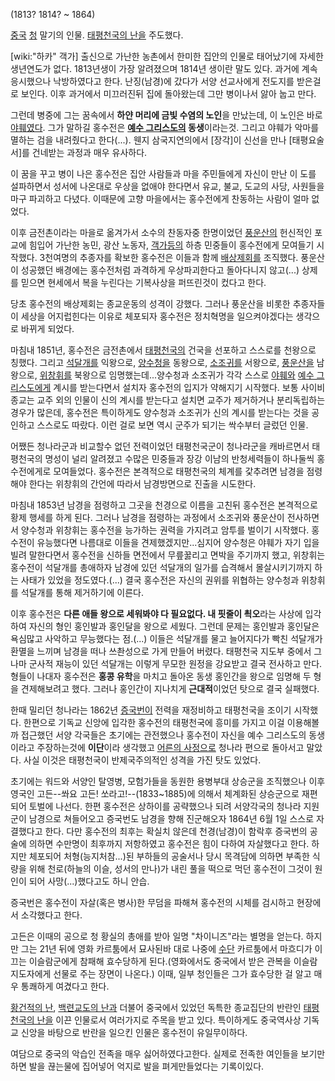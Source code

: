 (1813? 1814? ~ 1864)

[[중국]] [[청]] 말기의 인물. [[태평천국의 난]]을 주도했다. 

[wiki:"하카" 객가] 출신으로 가난한 농촌에서 한미한 집안의 인물로 태어났기에 자세한 생년연도가 없다. 1813년생이 가장 알려졌으며 1814년 생이란 말도 있다. 과거에 계속 응시했으나 낙방하였다고 한다.  난징(남경)에 갔다가 서양 선교사에게 전도지를 받은걸로 보인다. 이후 과거에서 미끄러진뒤 집에 돌아왔는데 그만 병이나서 앓아 눕고 만다.

그런데 병중에 그는 꿈속에서 '''하얀 머리에 금빛 수염의 노인'''을 만났는데, 이 노인은 바로 [[야훼]]였다. 그가 말하길 홍수전은 '''[[예수 그리스도]]의 동생'''이라는것. 그리고 야훼가 악마를 멸하는 검을 내려줬다고 한다(...). 웬지 삼국지연의에서 [장각]이 신선을 만나 [태평요술서]를 건네받는 과정과 매우 유사하다. 

이 꿈을 꾸고 병이 나은 홍수전은 집안 사람들과 마을 주민들에게 자신이 만난 이 도를 설파하면서 성서에 나온대로 우상을 없애야 한다면서 유교, 불교, 도교의 사당, 사원들을 마구 파괴하고 다녔다. 이때문에 고향 마을에서는 홍수전에게 찬동하는 사람이 얼마 없었다.

이후 금전촌이라는 마을로 옮겨가서 소수의 찬동자중 한명이었던 [[풍운산]]의 헌신적인 포교에 힘입어 가난한 농민, 광산 노동자, [[객가]]등의 하층 민중들이 홍수전에게 모여들기 시작했다. 3천여명의 추종자를 확보한 홍수전은 이들과 함께 [[배상제회]]를 조직했다. 풍운산이 성공했던 배경에는 홍수전처럼 과격하게 우상파괴한다고 돌아다니지 않고(...) 상제를 믿으면 현세에서 복을 누린다는 기복사상을 퍼뜨린것이 컸다고 한다.

당초 홍수전의 배상제회는 종교운동의 성격이 강했다. 그러나 풍운산을 비롯한 추종자들이 세상을 어지럽힌다는 이유로 체포되자 홍수전은 정치혁명을 일으켜야겠다는 생각으로 바뀌게 되었다. 

마침내 1851년, 홍수전은 금전촌에서 [[태평천국]]의 건국을 선포하고 스스로를 천왕으로 칭했다. 그리고 [[석달개]]를 익왕으로, [[양수청]]을 동왕으로, [[소조귀]]를 서왕으로, [[풍운산]]을 남왕으로, [[위창휘]]를 북왕으로 임명했는데...양수청과 소조귀가 각각 스스로 [[야훼]]와 [[예수 그리스도]]에게 계시를 받는다면서 설치자 홍수전의 입지가 약해지기 시작했다. 보통 사이비 종교는 교주 외의 인물이 신의 계시를 받는다고 설치면 교주가 제거하거나 분리독립하는 경우가 많은데, 홍수전은 특이하게도 양수청과 소조귀가 신의 계시를 받는다는 것을 공인하고 스스로도 따랐다. 이런 걸로 보면 역시 군주가 되기는 싹수부터 글렀던 인물.

어쨌든 청나라군과 비교할수 없던 전력이었던 태평천국군이 청나라군을 캐바르면서 태평천국의 명성이 널리 알려졌고 수많은 민중들과 장강 이남의 반청세력들이 하나둘씩 홍수전에게로 모여들었다. 홍수전은 본격적으로 태평천국의 체계를 갗추려면 남경을 점령해야 한다는 위창휘의 간언에 따라서 남경방면으로 진출을 시도한다.

마침내 1853년 남경을 점령하고 그곳을 천경으로 이름을 고친뒤 홍수전은 본격적으로 황제 행세를 하게 된다. 그러나 남경을 점령하는 과정에서 소조귀와 풍운산이 전사하면서 양수청과 위창휘는 홍수전을 능가하는 권력을 가지려고 암투를 벌이기 시작했다. 홍수전이 유능했다면 나름대로 이들을 견제했겠지만...심지어 양수청은 야훼가 자기 입을 빌려 말한다면서 홍수전을 신하들 면전에서 무릎꿇리고 면박을 주기까지 했고, 위창휘는 홍수전이 석달개를 총애하자 남경에 있던 석달개의 일가를 습격해서 몰살시키기까지 하는 사태가 있었을 정도였다.(...) 결국 홍수전은 자신의 권위를 위협하는 양수청과 위창휘를 석달개를 통해 제거하기에 이른다.

이후 홍수전은 '''다른 애들 왕으로 세워봐야 다 필요없다. 내 핏줄이 쵝오'''라는 사상에 입각하여 자신의 형인 홍인발과 홍인달을 왕으로 세웠다.
그런데 문제는 홍인발과 홍인달은 욕심많고 사악하고 무능했다는 점.(...) 이들은 석달개를 물고 늘어지다가 빡친 석달개가 환멸을 느끼며 남경을 떠나 쓰촨성으로 가게 만들어 버렸다. 태평천국 지도부 중에서 그나마 군사적 재능이 있던 석달개는 이렇게 무모한 원정을 강요받고 결국 전사하고 만다. 형들이 나대자 홍수전은 '''홍콩 유학'''을 마치고 돌아온 동생 홍인간을 왕으로 임명해 두 형을 견제해보려고 했다. 그러나 홍인간이 지나치게 '''근대적'''이었던 탓으로 결국 실패했다.

한때 밀리던 청나라는 1862년 [[증국번]]이 전력을 재정비하고 태평천국을 조이기 시작했다. 한편으로 기독교 신앙에 입각한 홍수전의 태평천국에 흥미를 가지고 이걸 이용해볼까 접근했던 서양 각국들은 초기에는 관전했으나 홍수전이 자신을 예수 그리스도의 동생이라고 주장하는것에 '''이단'''이라 생각했고 [[어른의 사정]]으로 청나라 편으로 돌아서고 말았다. 사실 이것은 태평천국이 반제국주의적인 성격을 가진 탓도 있었다. 

초기에는 워드와 서양인 탈영병, 모험가들을 동원한 용병부대 상승군을 조직했으나 이후 영국인 고든--쏴요 고든! 쏘라고!--(1833~1885)에 의해서 체계화된 상승군으로 재편되어 토벌에 나선다. 한편 홍수전은 상하이를 공략했으나 되려 서양각국의 청나라 지원군이 남경으로 쳐들어오고 증국번도 남경을 향해 진군해오자 1864년 6월 1일 스스로 자결했다고 한다. 다만 홍수전의 최후는 확실치 않은데 천경(남경)이 함락후 증국번의 공술에 의하면 수만명이 최후까지 저항하였고 홍수전은 힘이 다하여 자살했다고 한다. 하지만 체포되어 처형(능지처참...)된 부하들의 공술서나 당시 목격담에 의하면 부족한 식량을 위해 천로(하늘의 이슬, 성서의 만나)가 내린 풀을 떡으로 먹던 홍수전이 그것이 원인이 되어 사망(...)했다고도 하니 안습.

증국번은 홍수전이 자살(혹은 병사)한 무덤을 파해쳐 홍수전의 시체를 검시하고 현장에서 소각했다고 한다.

고든은 이때의 공으로 청 황실의 총애를 받아 일명 "차이니즈"라는 별명을 얻는다. 하지만 그는 21년 뒤에 영화 카르툼에서 묘사된바 대로 나중에 [[수단]] 카르툼에서 마흐디가 이끄는 이슬람군에게 참패해 효수당하게 된다.(영화에서도 중국에서 받은 관복을 이슬람 지도자에게 선물로 주는 장면이 나온다.) 이때, 일부 청인들은 그가 효수당한 걸 알고 매우 통쾌하게 여겼다고 한다.

[[황건적의 난]], [[백련교도의 난]]과 더불어 중국에서 있었던 독특한 종교집단의 반란인 [[태평천국의 난]]을 이끈 인물로서 여러가지로 주목을 받고 있다. 특이하게도 중국역사상 기독교 신앙을 바탕으로 반란을 일으킨 인물은 홍수전이 유일무이하다.

여담으로 중국의 악습인 전족을 매우 싫어하였다고한다. 실제로 전족한 여인들을 보기만하면 발을 끊는물에 집어넣어 억지로 발을 펴게만들었다는 기록이있다.
